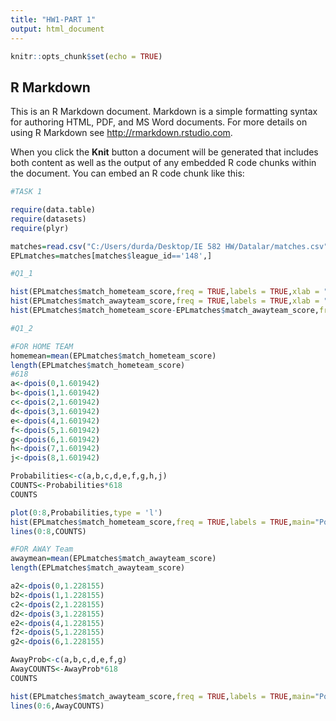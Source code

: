 ```yaml
---
title: "HW1-PART 1"
output: html_document
---
```


```r
knitr::opts_chunk$set(echo = TRUE)
```

## R Markdown

This is an R Markdown document. Markdown is a simple formatting syntax for authoring HTML, PDF, and MS Word documents. For more details on using R Markdown see <http://rmarkdown.rstudio.com>.

When you click the **Knit** button a document will be generated that includes both content as well as the output of any embedded R code chunks within the document. You can embed an R code chunk like this:

```r

#TASK 1

require(data.table)
require(datasets)
require(plyr)

matches=read.csv("C:/Users/durda/Desktop/IE 582 HW/Datalar/matches.csv")
EPLmatches=matches[matches$league_id=='148',]

#Q1_1

hist(EPLmatches$match_hometeam_score,freq = TRUE,labels = TRUE,xlab = "Home Goals Scores",ylab="Counts ",breaks = 25,right = FALSE,main = 'Home Goals',col = 'purple', ylim=c(0,220) )
hist(EPLmatches$match_awayteam_score,freq = TRUE,labels = TRUE,xlab = "Away Goals Scores",ylab="Counts ",breaks = 10,right = FALSE,main = 'Away Goals', col = 'grey', ylim=c(0,220) )
hist(EPLmatches$match_hometeam_score-EPLmatches$match_awayteam_score,freq = TRUE,labels = TRUE, ylim=c(0,150) ,xlab = "Home goals – Away Goals",ylab="Counts ",breaks = 20,right = FALSE,main='Home-Away Goals',col = 'red')

#Q1_2

#FOR HOME TEAM
homemean=mean(EPLmatches$match_hometeam_score)
length(EPLmatches$match_hometeam_score)
#618
a<-dpois(0,1.601942)
b<-dpois(1,1.601942)
c<-dpois(2,1.601942)
d<-dpois(3,1.601942)
e<-dpois(4,1.601942)
f<-dpois(5,1.601942)
g<-dpois(6,1.601942)
h<-dpois(7,1.601942)
j<-dpois(8,1.601942)

Probabilities<-c(a,b,c,d,e,f,g,h,j)
COUNTS<-Probabilities*618
COUNTS

plot(0:8,Probabilities,type = 'l')
hist(EPLmatches$match_hometeam_score,freq = TRUE,labels = TRUE,main="Poisson & Histogram Comparison for Home",xlab = "Home Goals Scores",ylab="Counts ",breaks = 25,right = FALSE,col = 'yellow', ylim=c(0,210) )
lines(0:8,COUNTS)

#FOR AWAY Team
awaymean=mean(EPLmatches$match_awayteam_score)
length(EPLmatches$match_awayteam_score)

a2<-dpois(0,1.228155)
b2<-dpois(1,1.228155)
c2<-dpois(2,1.228155)
d2<-dpois(3,1.228155)
e2<-dpois(4,1.228155)
f2<-dpois(5,1.228155)
g2<-dpois(6,1.228155)

AwayProb<-c(a,b,c,d,e,f,g)
AwayCOUNTS<-AwayProb*618
COUNTS

hist(EPLmatches$match_awayteam_score,freq = TRUE,labels = TRUE,main="Poisson & Histogram Comparison for Away ",xlab = "Away Goals Scores",ylab="Counts ",breaks = 10,right = FALSE,col = 'pink', ylim=c(0,220) )
lines(0:6,AwayCOUNTS)



```





```r

```


